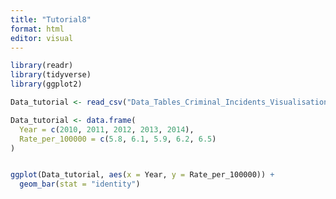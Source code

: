 ```yaml
---
title: "Tutorial8"
format: html
editor: visual
---
```


```r
library(readr)
library(tidyverse)
library(ggplot2)
```

```r
Data_tutorial <- read_csv("Data_Tables_Criminal_Incidents_Visualisation_Year_Ending_December_2019.csv")
```

```r



Data_tutorial <- data.frame(
  Year = c(2010, 2011, 2012, 2013, 2014),
  Rate_per_100000 = c(5.8, 6.1, 5.9, 6.2, 6.5)
)


ggplot(Data_tutorial, aes(x = Year, y = Rate_per_100000)) +
  geom_bar(stat = "identity")

```

